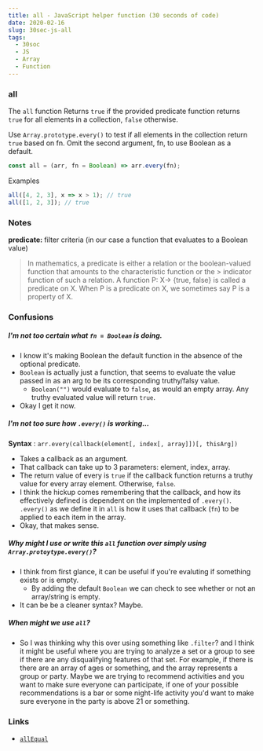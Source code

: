 ```yaml
---
title: all - JavaScript helper function (30 seconds of code)
date: 2020-02-16
slug: 30sec-js-all
tags:
  - 30soc
  - JS
  - Array
  - Function
---
```


### all

The `all` function Returns `true` if the provided predicate function returns `true` for all elements in a collection, `false` otherwise.

Use `Array.prototype.every()` to test if all elements in the collection return `true` based on fn. Omit the second argument, fn, to use Boolean as a default.

```js
const all = (arr, fn = Boolean) => arr.every(fn);
```

Examples
```js
all([4, 2, 3], x => x > 1); // true
all([1, 2, 3]); // true
```

### Notes
**predicate:** filter criteria (in our case a function that evaluates to a Boolean value)
> In mathematics, a predicate is either a relation or the boolean-valued function that amounts to the characteristic function or the > indicator function of such a relation.
> A function P: X→ {true, false} is called a predicate on X. When P is a predicate on X, we sometimes say P is a property of X.

### Confusions
##### I'm not too certain what `fn = Boolean` is doing.
- I know it's making Boolean the default function in the absence of the optional predicate.
- `Boolean` is actually just a function, that seems to evaluate the value passed in as an arg to be its corresponding truthy/falsy value.
    - `Boolean("")` would evaluate to `false`, as would an empty array. Any truthy evaluated value will return `true`.
- Okay I get it now.
##### I'm not too sure how `.every()` is working...
**Syntax** : `arr.every(callback(element[, index[, array]])[, thisArg])`
- Takes a callback as an argument. 
- That callback can take up to 3 parameters: element, index, array.
- The return value of every is `true` if the callback function returns a truthy value for every array element. Otherwise, `false`.
- I think the hickup comes remembering that the callback, and how its effectively defined is dependent on the implemented of `.every()`. `.every()` as we define it in `all` is how it uses that callback (`fn`) to be applied to each item in the array.
- Okay, that makes sense.

##### Why might I use or write this `all` function over simply using `Array.protoytype.every()`?
- I think from first glance, it can be useful if you're evaluting if something exists or is empty.
    - By adding the default `Boolean` we can check to see whether or not an array/string is empty.
- It can be be a cleaner syntax? Maybe.

##### When might we use `all`?
- So I was thinking why this over using something like `.filter`? and I think it might be useful where you are trying to analyze a set or a group to see if there are any disqualifying features of that set. For example, if there is there are an array of ages or something, and the array represents a group or party. Maybe we are trying to recommend activities and you want to make sure everyone can participate, if one of your possible recommendations is a bar or some night-life activity you'd want to make sure everyone in the party is above 21 or something.

### Links
- [`allEqual`](30sec-js-allEqual)